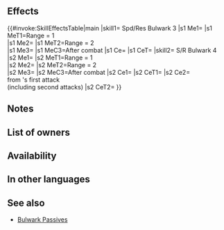 {{Passive
|type=B
|name=Spd/Res Bulwark
|exclusive=0
|canUseWeapon={{WeaponList|Close}}
|canUseMove={{MoveList|Infantry}}
|properties=random_owner
|1name=Spd/Res Bulwark 1
|alt1name=Spd Res Bulwark 1
|1tagid=SID_速さ魔防の防壁1
|1cost=60
|1effect=Foes with Range = 1 cannot move through spaces adjacent to unit, and foes with Range = 2 cannot move through spaces within 2 spaces of unit. (Does not affect foes with Pass skills.) Inflicts Spd/Res-2 on foe during combat. Restores 3 HP to unit after combat.
|1required=-
|1promotionRarity=4
|1promotionTier=1
|2name=Spd/Res Bulwark 2
|alt2name=Spd Res Bulwark 2
|2tagid=SID_速さ魔防の防壁2
|2cost=120
|2effect=Foes with Range = 1 cannot move through spaces adjacent to unit, and foes with Range = 2 cannot move through spaces within 2 spaces of unit. (Does not affect foes with Pass skills.) Inflicts Spd/Res-3 on foe during combat. Restores 5 HP to unit after combat.
|2promotionRarity=5
|2promotionTier=1
|3name=Spd/Res Bulwark 3
|alt3name=Spd Res Bulwark 3
|3tagid=SID_速さ魔防の防壁3
|3cost=240
|3effect=Foes with Range = 1 cannot move through spaces adjacent to unit, and foes with Range = 2 cannot move through spaces within 2 spaces of unit. (Does not affect foes with Pass skills.) Inflicts Spd/Res-4 on foe during combat. Restores 7 HP to unit after combat.
|3next=-
|4name=S/R Bulwark 4
|alt4name=S R Bulwark 4
|4tagid=SID_速さ魔防の防壁4
|4effect=Foes with Range = 1 cannot move through spaces adjacent to unit, and foes with Range = 2 cannot move through spaces within 2 spaces of unit (does not affect foes with Pass skills). Inflicts Spd/Res-4 on foe and reduces damage from foe's first attack by 40% during combat ("first attack" normally means only the first strike; for effects that grant "unit attacks twice," it means the first and second strikes). Restores 7 HP to unit after combat.
|4cost=300
}}
==Effects==
{{#invoke:SkillEffectsTable|main
|skill1={{Si|Spd/Res Bulwark 3}} Spd/Res Bulwark 3
|s1 Me1={{Eft|Obstruct|[[adjacent]] to {{Tgt|Unit}}}}
|s1 MeT1=Range = 1<br>{{Tgt|Foes}}
|s1 Me2={{Eft|Obstruct|[[within 2 spaces]] of {{Tgt|Unit}}}}
|s1 MeT2=Range = 2<br>{{Tgt|Foes}}
|s1 Me3={{Eft|Heal|7}}
|s1 MeC3=After combat
|s1 Ce={{Eft|Temporary debuffs|Spd/Res|4}}
|s1 CeT={{Tgt|Foe}}
|skill2={{Si|S/R Bulwark 4}} S/R Bulwark 4
|s2 Me1={{Eft|Obstruct|[[adjacent]] to {{Tgt|Unit}}}}
|s2 MeT1=Range = 1<br>{{Tgt|Foes}}
|s2 Me2={{Eft|Obstruct|[[within 2 spaces]] of {{Tgt|Unit}}}}
|s2 MeT2=Range = 2<br>{{Tgt|Foes}}
|s2 Me3={{Eft|Heal|7}}
|s2 MeC3=After combat
|s2 Ce1={{Eft|Temporary debuffs|Spd/Res|4}}
|s2 CeT1={{Tgt|Foe}}
|s2 Ce2={{Eft|Damage Reduction|40%}}<br>from {{Tgt|Foe}}'s first attack<br>(including second attacks)
|s2 CeT2={{Tgt|Unit}}
}}

==Notes==
{{Obstruct notes}}
{{Temporary debuffs}}
{{After combat healing}}
{{DamagePercentageReduction|name=S/R Bulwark 4}}
==List of owners==
{{Skill Hero List}}
==Availability==
{{PassiveFocusList}}
{{PassiveDistributionList}}
{{PassiveCombatManualList}}
==In other languages==
{{OtherLanguages
|english=Spd/Res Bulwark
|japanese=速さ魔防の防壁
|german=Ges./Res.-Wall
|spanishEU=Muro Vel/Res
|spanishLA=Muro Vel./Res.
|french=Muraille V/R
|italian=Barricata V/R
|chineseTW=速度魔防防護屏障
|portuguese=Muralha VR
}}
==See also==
{{See also skills|cond=Description LIKE '%foe%cannot move through spaces%unit%' AND WikiName NOT LIKE '%Bulwark%'}}
* [[Bulwark Passives]]
{{Passives Navbox|B}}